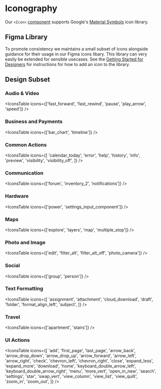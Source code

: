 
<Meta title="Design System/Iconography" />

# Iconography

Our `<Icon>` [component](?path=/docs/components-icon--docs) supports Google's [Material Symbols](https://fonts.google.com/icons) icon library.

## Figma Library

To promote consistency we maintains a small subset of icons alongside guidance for their usage in our Figma icons libary. This library can very easily be extended for sensible usecases. See the [Getting Started for Designers](?path=/docs/getting-started-designers--docs#enabling-figma-libraries) for instructions for how to add an icon to the library.

## Design Subset

### Audio & Video

<IconsTable
  icons={['fast_forward', 'fast_rewind', 'pause', 'play_arrow', 'speed']}
/>

### Business and Payments

<IconsTable icons={['bar_chart', 'timeline']} />

### Common Actions

<IconsTable
  icons={[
    'calendar_today',
    'error',
    'help',
    'history',
    'info',
    'preview',
    'visibility',
    'visibility_off',
  ]}
/>
### Communication
<IconsTable icons={['forum', 'inventory_2', 'notifications']} />

### Hardware

<IconsTable icons={['power', 'settings_input_component']} />

### Maps

<IconsTable icons={['explore', 'layers', 'map', 'multiple_stop']} />

### Photo and Image

<IconsTable icons={['edit', 'filter_alt', 'filter_alt_off', 'photo_camera']} />

### Social

<IconsTable icons={['group', 'person']} />

### Text Formatting

<IconsTable
  icons={[
    'assignment',
    'attachment',
    'cloud_download',
    'draft',
    'folder',
    'format_align_left',
    'subject',
  ]}
/>

### Travel

<IconsTable icons={['apartment', 'stairs']} />

### UI Actions

<IconsTable
  icons={[
    'add',
    'first_page',
    'last_page',
    'arrow_back',
    'arrow_drop_down',
    'arrow_drop_up',
    'arrow_forward',
    'arrow_left',
    'arrow_right',
    'check',
    'chevron_left',
    'chevron_right',
    'close',
    'expand_less',
    'expand_more',
    'download',
    'home',
    'keyboard_double_arrow_left',
    'keyboard_double_arrow_right',
    'menu',
    'more_vert',
    'open_in_new',
    'search',
    'settings',
    'star',
    'swap_vert',
    'view_column',
    'view_list',
    'view_quilt',
    'zoom_in',
    'zoom_out',
  ]}
/>
